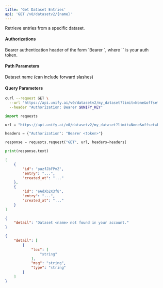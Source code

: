 ```yaml
---
title: 'Get Dataset Entries'
api: 'GET /v0/datasetv2/{name}'
---
```

Retrieve entries from a specific dataset.

#### Authorizations

<ParamField header="Authorization" type="string" required="true">
  Bearer authentication header of the form `Bearer <token>`, where `<token>` is your auth token.
</ParamField>

#### Path Parameters

<ParamField query="name" type="string" required="true">
Dataset name (can include forward slashes)
</ParamField>

#### Query Parameters

<ParamField query="limit" type="integer"  default={10}>

</ParamField>

<ParamField query="offset" type="integer" >

</ParamField>

<RequestExample>

```bash cURL
curl --request GET \
  --url 'https://api.unify.ai/v0/datasetv2/my_dataset?limit=None&offset=None' \
  --header "Authorization: Bearer $UNIFY_KEY"
```

```python Python
import requests

url = "https://api.unify.ai/v0/datasetv2/my_dataset?limit=None&offset=None"

headers = {"Authorization": "Bearer <token>"}

response = requests.request("GET", url, headers=headers)

print(response.text)
```

</RequestExample>
<ResponseExample>

```json 200
[
    {
        "id": "puzfJbFPmZ",
        "entry": "...",
        "created_at": "..."
    },
    {
        "id": "eAdXb2X3f8",
        "entry": "...",
        "created_at": "..."
    }
]
```

```json 404
{
    "detail": "Dataset <name> not found in your account."
}
```

```json 422
{
    "detail": [
        {
            "loc": [
                "string"
            ],
            "msg": "string",
            "type": "string"
        }
    ]
}
```

</ResponseExample>
